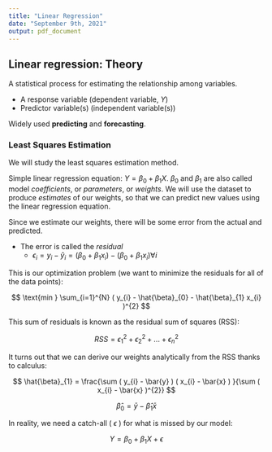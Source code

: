 ```yaml
---
title: "Linear Regression"
date: "September 9th, 2021"
output: pdf_document
---
```


## Linear regression: Theory

A statistical process for estimating the relationship among variables.

* A response variable (dependent variable, $Y$)
* Predictor variable(s) (independent variable(s))

Widely used **predicting** and **forecasting**.

### Least Squares Estimation

We will study the least squares estimation method.

Simple linear regression equation: $Y = \beta_{0} + \beta_{1} X$. $\beta_{0}$ and $\beta_{1}$ are also called model _coefficients_, or _parameters_, or _weights_. We will use the dataset to produce _estimates_ of our weights, so that we can predict new values using the linear regression equation.

Since we estimate our weights, there will be some error from the actual and predicted.

* The error is called the _residual_
  * $\epsilon_{i} = y_{i} - \hat{y}_{i} = ( \beta_{0} + \beta_{1} x_{i} ) - ( \beta_{0} + \beta_{1} x_{i} ) \forall i$

This is our optimization problem (we want to minimize the residuals for all of the data points):

$$
\text{min } \sum_{i=1}^{N} ( y_{i} - \hat{\beta}_{0} - \hat{\beta}_{1} x_{i} )^{2}
$$

This sum of residuals is known as the residual sum of squares (RSS):

$$
RSS = \epsilon_{1}^{2} + \epsilon_{2}^{2} + ... + \epsilon_{n}^{2}
$$

It turns out that we can derive our weights analytically from the RSS thanks to calculus:

$$
\hat{\beta}_{1} = \frac{\sum ( y_{i} - \bar{y} ) ( x_{i} - \bar{x} ) }{\sum ( x_{i} - \bar{x} )^{2}}
$$

$$
\hat{\beta}_{0} = \bar{y} - \hat{\beta}_{1} \bar{x}
$$

In reality, we need a catch-all ( $\epsilon$ ) for what is missed by our model:

$$
Y = \beta_{0} + \beta_{1} X + \epsilon
$$
